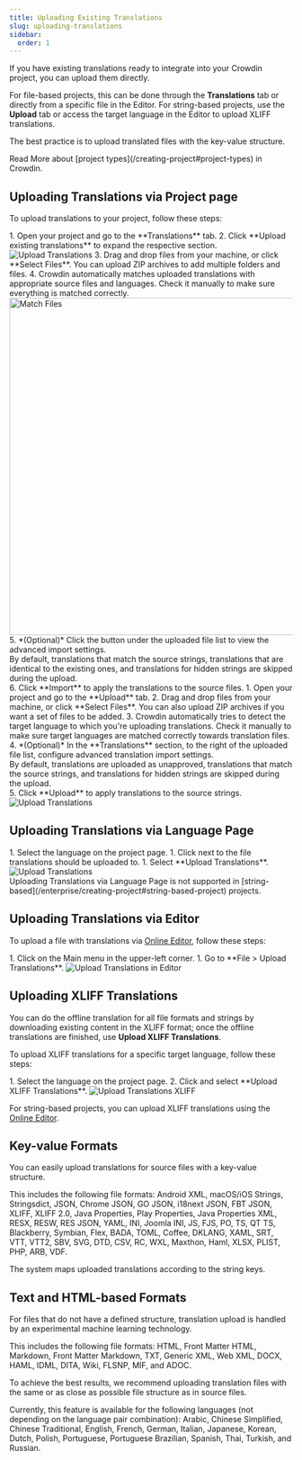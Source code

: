 ```yaml
---
title: Uploading Existing Translations
slug: uploading-translations
sidebar:
  order: 1
---
```



If you have existing translations ready to integrate into your Crowdin project, you can upload them directly.

For file-based projects, this can be done through the **Translations** tab or directly from a specific file in the Editor. For string-based projects, use the **Upload** tab or access the target language in the Editor to upload XLIFF translations.

The best practice is to upload translated files with the key-value structure.

<ReadMore>
  Read More about [project types](/creating-project#project-types) in Crowdin.
</ReadMore>

## Uploading Translations via Project page

To upload translations to your project, follow these steps:

<Tabs syncKey="projectType">
  <TabItem label="File-based project">
    <Steps>
      1. Open your project and go to the **Translations** tab.
      2. Click **Upload existing translations** to expand the respective section. <Image src={uploadTranslations} alt="Upload Translations" />
      3. Drag and drop files from your machine, or click **Select Files**. You can upload ZIP archives to add multiple folders and files.
      4. Crowdin automatically matches uploaded translations with appropriate source files and languages. Check it manually to make sure everything is matched correctly. <Image src={uploadTranslationsConfigure} alt="Match Files" width="600" />
      5. *(Optional)* Click the <Icon name="mdi:cog" class="inline-icon"/> button under the uploaded file list to view the advanced import settings.
          <Aside>
            By default, translations that match the source strings, translations that are identical to the existing ones, and translations for hidden strings are skipped during the upload.
          </Aside>
      6. Click **Import** to apply the translations to the source files.
    </Steps>
  </TabItem>
  <TabItem label="String-based project">
    <Steps>
      1. Open your project and go to the **Upload** tab.
      2. Drag and drop files from your machine, or click **Select Files**. You can also upload ZIP archives if you want a set of files to be added.
      3. Crowdin automatically tries to detect the target language to which you're uploading translations. Check it manually to make sure target languages are matched correctly towards translation files.
      4. *(Optional)* In the **Translations** section, to the right of the uploaded file list, configure advanced translation import settings.
          <Aside>
            By default, translations are uploaded as unapproved, translations that match the source strings, and translations for hidden strings are skipped during the upload.
          </Aside>
      5. Click **Upload** to apply translations to the source strings.
    </Steps>
    <Image src={uploadTranslationsSb} alt="Upload Translations" />
  </TabItem>
</Tabs>

## Uploading Translations via Language Page

<Tabs syncKey="projectType">
  <TabItem label="File-based project">
    <Steps>
      1. Select the language on the project page.
      1. Click <Icon name="mdi:dots-horizontal" class="inline-icon" /> next to the file translations should be uploaded to.
      1. Select **Upload Translations**. <Image src={uploadTranslationsLanguagePage} alt="Upload Translations" />
    </Steps>
  </TabItem>
  <TabItem label="String-based project">
    <Aside type="caution" title="Limitations">
      Uploading Translations via Language Page is not supported in [string-based](/enterprise/creating-project#string-based-project) projects.
    </Aside>
  </TabItem>
</Tabs>

## Uploading Translations via Editor

To upload a file with translations via [Online Editor](/enterprise/online-editor), follow these steps:

<Steps>
  1. Click on the Main menu <Icon name="mdi:menu" class="inline-icon" /> in the upper-left corner.
  1. Go to **File > Upload Translations**. <Image src={uploadTranslationsEditorMenu} alt="Upload Translations in Editor" />
</Steps>

## Uploading XLIFF Translations

You can do the offline translation for all file formats and strings by downloading existing content in the XLIFF format; once the offline translations are finished, use **Upload XLIFF Translations**.

To upload XLIFF translations for a specific target language, follow these steps:

<Steps>
  1. Select the language on the project page.
  2. Click <Icon name="heroicons:arrows-up-down-solid" class="inline-icon"/> and select **Upload XLIFF Translations**. <Image src={uploadTranslationsXliff} alt="Upload Translations XLIFF" />
</Steps>

For string-based projects, you can upload XLIFF translations using the [Online Editor](#uploading-translations-via-editor).

## Key-value Formats

You can easily upload translations for source files with a key-value structure.

This includes the following file formats: Android XML, macOS/iOS Strings, Stringsdict, JSON, Chrome JSON, GO JSON, i18next JSON, FBT JSON, XLIFF, XLIFF 2.0, Java Properties, Play Properties, Java Properties XML, RESX, RESW, RES JSON, YAML, INI, Joomla INI, JS, FJS, PO, TS, QT TS, Blackberry, Symbian, Flex, BADA, TOML, Coffee, DKLANG, XAML, SRT, VTT, VTT2, SBV, SVG, DTD, CSV, RC, WXL, Maxthon, Haml, XLSX, PLIST, PHP, ARB, VDF.

The system maps uploaded translations according to the string keys.

## Text and HTML-based Formats

For files that do not have a defined structure, translation upload is handled by an experimental machine learning technology.

This includes the following file formats: HTML, Front Matter HTML, Markdown, Front Matter Markdown, TXT, Generic XML, Web XML, DOCX, HAML, IDML, DITA, Wiki, FLSNP, MIF, and ADOC.

To achieve the best results, we recommend uploading translation files with the same or as close as possible file structure as in source files.

Currently, this feature is available for the following languages (not depending on the language pair combination): Arabic, Chinese Simplified, Chinese Traditional, English, French, German, Italian, Japanese, Korean, Dutch, Polish, Portuguese, Portuguese Brazilian, Spanish, Thai, Turkish, and Russian.

<LinkCard
  title="Try Document Aligner application"
  description="Translation alignment, facilitated by the app, allows you to upload existing translations of non-key-value documents to Crowdin or create an editable XLSX Translation Memory, enhancing the efficiency and accuracy of your translations."
  href="https://store.crowdin.com/aligner"
  target="_blank"
/>
